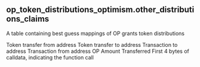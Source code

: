 ## op_token_distributions_optimism.other_distributions_claims 
A table containing best guess mappings of OP grants token distributions


<ParamField path="block_date">

</ParamField>
<ParamField path="evt_block_time">

</ParamField>
<ParamField path="evt_block_number">

</ParamField>
<ParamField path="evt_index">

</ParamField>
<ParamField path="from_address">
Token transfer from address
</ParamField>
<ParamField path="to_address">
Token transfer to address
</ParamField>
<ParamField path="tx_to_address">
Transaction to address
</ParamField>
<ParamField path="tx_from_address">
Transaction from address
</ParamField>
<ParamField path="evt_tx_hash">

</ParamField>
<ParamField path="from_label">

</ParamField>
<ParamField path="from_type">

</ParamField>
<ParamField path="from_name">

</ParamField>
<ParamField path="to_label">

</ParamField>
<ParamField path="to_type">

</ParamField>
<ParamField path="to_name">

</ParamField>
<ParamField path="op_amount_decimal">
OP Amount Transferred
</ParamField>
<ParamField path="tx_method">
First 4 bytes of calldata, indicating the function call
</ParamField>
<ParamField path="min_evt_tfer_index">

</ParamField>
<ParamField path="max_evt_tfer_index">

</ParamField>
